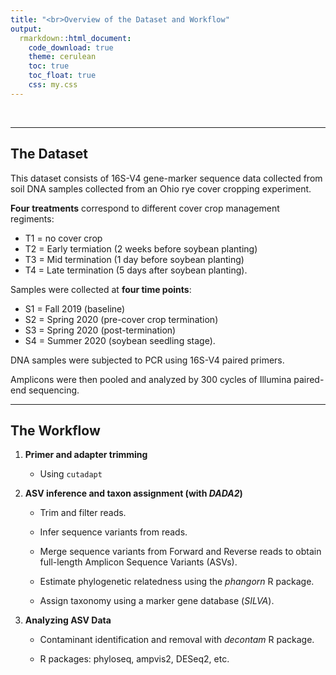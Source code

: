 ```yaml
---
title: "<br>Overview of the Dataset and Workflow"
output:
  rmarkdown::html_document:
    code_download: true
    theme: cerulean
    toc: true
    toc_float: true
    css: my.css
---
```



<br>

-----

## The Dataset

This dataset consists of 16S-V4 gene-marker sequence data collected from soil DNA samples collected from an Ohio rye cover cropping experiment.

**Four treatments** correspond to different cover crop management regiments:   

- T1 = no cover crop   
- T2 = Early termiation (2 weeks before soybean planting)   
- T3 = Mid termination (1 day before soybean planting)   
- T4 = Late termination (5 days after soybean planting).   
   
Samples were collected at **four time points**:    

- S1 = Fall 2019 (baseline)   
- S2 = Spring 2020 (pre-cover crop termination)   
- S3 = Spring 2020 (post-termination)   
- S4 = Summer 2020 (soybean seedling stage).   
   
DNA samples were subjected to PCR using 16S-V4 paired primers.

Amplicons were then pooled and analyzed by 300 cycles of Illumina paired-end sequencing.


-----

## The Workflow

1. **Primer and adapter trimming**
    
    - Using `cutadapt`

1. **ASV inference and taxon assignment (with _DADA2_)**
    
    - Trim and filter reads.
    
    - Infer sequence variants from reads.
    
    - Merge sequence variants from Forward and Reverse reads to
      obtain full-length Amplicon Sequence Variants (ASVs).
      
    - Estimate phylogenetic relatedness using the *phangorn* R package.
    
    - Assign taxonomy using a marker gene database (*SILVA*).


1. **Analyzing ASV Data**
    
    - Contaminant identification and removal with *decontam* R package.
    
    - R packages: phyloseq, ampvis2, DESeq2, etc.

<br> <br> <br>  
  
